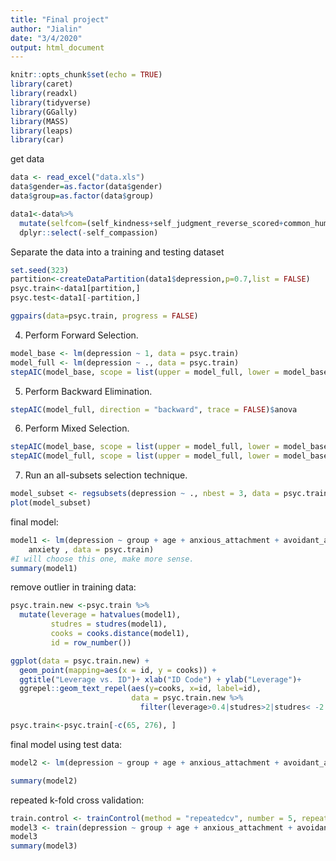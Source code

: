 ```yaml
---
title: "Final project"
author: "Jialin"
date: "3/4/2020"
output: html_document
---
```


```r
knitr::opts_chunk$set(echo = TRUE)
library(caret)
library(readxl)
library(tidyverse)
library(GGally)
library(MASS)
library(leaps)
library(car)
```

get data

```r
data <- read_excel("data.xls")
data$gender=as.factor(data$gender)
data$group=as.factor(data$group)

data1<-data%>%
  mutate(selfcom=(self_kindness+self_judgment_reverse_scored+common_humanity+isolation_reverse_scored+mindfulness+over_identification_reverse_scored)/6)%>%
  dplyr::select(-self_compassion)

```

Separate the data into a training and testing dataset

```r
set.seed(323)
partition<-createDataPartition(data1$depression,p=0.7,list = FALSE)
psyc.train<-data1[partition,]
psyc.test<-data1[-partition,]
```

```r
ggpairs(data=psyc.train, progress = FALSE)
```

4. Perform Forward Selection.

```r
model_base <- lm(depression ~ 1, data = psyc.train)
model_full <- lm(depression ~ ., data = psyc.train)
stepAIC(model_base, scope = list(upper = model_full, lower = model_base), direction = "forward", trace = FALSE)$anova
```

5. Perform Backward Elimination.

```r
stepAIC(model_full, direction = "backward", trace = FALSE)$anova
```

6. Perform Mixed Selection.

```r
stepAIC(model_base, scope = list(upper = model_full, lower = model_base), direction = "both", trace = FALSE)$anova
stepAIC(model_full, scope = list(upper = model_full, lower = model_base), direction = "both", trace = FALSE)$anova
```

7. Run an all-subsets selection technique.

```r
model_subset <- regsubsets(depression ~ ., nbest = 3, data = psyc.train)
plot(model_subset)
```

final model:

```r
model1 <- lm(depression ~ group + age + anxious_attachment + avoidant_attachment + isolation_reverse_scored + over_identification_reverse_scored + 
    anxiety , data = psyc.train)
#I will choose this one, make more sense.
summary(model1)
```

remove outlier in training data:

```r
psyc.train.new <-psyc.train %>% 
  mutate(leverage = hatvalues(model1),
         studres = studres(model1),
         cooks = cooks.distance(model1),
         id = row_number())

ggplot(data = psyc.train.new) + 
  geom_point(mapping=aes(x = id, y = cooks)) + 
  ggtitle("Leverage vs. ID")+ xlab("ID Code") + ylab("Leverage")+
  ggrepel::geom_text_repel(aes(y=cooks, x=id, label=id),
                           data = psyc.train.new %>% 
                             filter(leverage>0.4|studres>2|studres< -2|cooks> 0.3))

psyc.train<-psyc.train[-c(65, 276), ]
```

final model using test data:

```r
model2 <- lm(depression ~ group + age + anxious_attachment + avoidant_attachment + isolation_reverse_scored + over_identification_reverse_scored + anxiety , data = psyc.test)

summary(model2)
```

repeated k-fold cross validation:

```r
train.control <- trainControl(method = "repeatedcv", number = 5, repeats = 3)
model3 <- train(depression ~ group + age + anxious_attachment + avoidant_attachment + isolation_reverse_scored + over_identification_reverse_scored + anxiety, data = data1, method ="lm", trControl = train.control)
model3
summary(model3)
```




